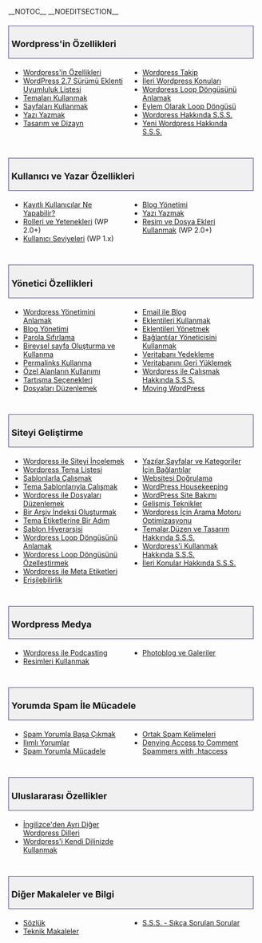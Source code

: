 __NOTOC__ __NOEDITSECTION__
<div style="width:95%; font-size: 110%; text-decoration:none; padding: 0px 5px; margin: 20px 0px 5px; background-color: #f0f0f0; border: 1px solid darkslateblue">
=== Wordpress'in Özellikleri ===
</div>
<div style="width: 45%; margin:0px 6px; float:left">
* [[Wordpress'in Özellikleri]]
* [[WordPress 2.7 Sürümü Eklenti Uyumluluk Listesi]]
* [[Temaları Kullanmak]]
* [[Sayfaları Kullanmak]]
* [[Yazı Yazmak]]
* [[Tasarım ve Dizayn]]
</div>
<div style="width: 45%; margin:0px 6px; float:left; display: inline">
* [[Wordpress Takip]] 
* [[İleri Wordpress Konuları]]
* [[Wordpress Loop Döngüsünü Anlamak]]
* [[Eylem Olarak Loop Döngüsü]]
* [[Wordpress Hakkında S.S.S.]]
* [[Yeni Wordpress Hakkında S.S.S.]]
</div>
<div style="clear:both; height:10px">
</div>

<div style="width:95%; font-size: 110%; text-decoration:none; padding: 0px 5px; margin: 20px 0px 5px; background-color: #f0f0f0; border: 1px solid darkslateblue">
=== Kullanıcı ve Yazar Özellikleri ===
</div>
<div style="width: 45%; margin:0px 6px; float:left">
* [[Kayıtlı Kullanıcılar Ne Yapabilir?]]
* [[Rolleri ve Yetenekleri]] (WP 2.0+)
* [[Kullanıcı Seviyeleri]] (WP 1.x)
</div>
<div style="width: 45%; margin:0px 6px; float:left; display: inline">
* [[Blog Yönetimi]]
* [[Yazı Yazmak]]
* [[Resim ve Dosya Ekleri Kullanmak]] (WP 2.0+) 
</div>
<div style="clear:both; height:10px">
</div>

<div style="width:95%; font-size: 110%; text-decoration:none; padding: 0px 5px; margin: 20px 0px 5px; background-color: #f0f0f0; border: 1px solid darkslateblue">
=== Yönetici Özellikleri ===
</div>
<div style="width: 45%; margin:0px 6px; float:left">
* [[Wordpress Yönetimini Anlamak]]
* [[Blog Yönetimi]]
* [[Parola Sıfırlama]]
* [[Bireysel sayfa Oluşturma ve Kullanma]]
* [[Permalinks Kullanma]]
* [[Özel Alanların Kullanımı]]
* [[Tartışma Seçenekleri]]
* [[Dosyaları Düzenlemek]]
</div>
<div style="width: 45%; margin:0px 6px; float:left; display: inline">

* [[Email ile Blog]] 
* [[Eklentileri Kullanmak]]
* [[Eklentileri Yönetmek]]
* [[Bağlantılar Yöneticisini Kullanmak]]
* [[Veritabanı Yedekleme]]
* [[Veritabanını Geri Yüklemek]]
* [[Wordpress ile Çalışmak Hakkında S.S.S.]]
* [[Moving WordPress]] 
</div>
<div style="clear:both; height:10px">
</div>

<div style="width:95%; font-size: 110%; text-decoration:none; padding: 0px 5px; margin: 20px 0px 5px; background-color: #f0f0f0; border: 1px solid darkslateblue">
=== Siteyi Geliştirme ===
</div>
<div style="width: 45%; margin:0px 6px; float:left">
* [[Wordpress ile Siteyi İncelemek]] 
* [[Wordpress Tema Listesi]]
* [[Şablonlarla Çalışmak]]
* [[Tema Şablonlarıyla Çalışmak]]
* [[Wordpress ile Dosyaları Düzenlemek]]
* [[Bir Arşiv İndeksi Oluşturmak]]
* [[Tema Etiketlerine Bir Adım]]
* [[Şablon Hiyerarşisi]]
* [[Wordpress Loop Döngüsünü Anlamak]]
* [[Wordpress Loop Döngüsünü Özelleştirmek]]
* [[Wordpress ile Meta Etiketleri]]
* [[Erişilebilirlik]] 
</div>
<div style="width: 45%; margin:0px 6px; float:left; display: inline">
* [[Yazılar,Sayfalar ve Kategoriler İçin Bağlantılar]]
* [[Websitesi Doğrulama]]
* [[WordPress Housekeeping]]
* [[WordPress Site Bakımı]]
* [[Gelişmiş Teknikler]]
* [[Wordpress İçin Arama Motoru Optimizasyonu]] 
* [[Temalar,Düzen ve Tasarım Hakkında S.S.S.]] 
* [[Wordpress'i Kullanmak Hakkında S.S.S.]]
* [[İleri Konular Hakkında S.S.S.]]
</div>
<div style="clear:both; height:10px">
</div>

<div style="width:95%; font-size: 110%; text-decoration:none; padding: 0px 5px; margin: 20px 0px 5px; background-color: #f0f0f0; border: 1px solid darkslateblue">
=== Wordpress Medya ===
</div>
<div style="width: 45%; margin:0px 6px; float:left">
* [[Wordpress ile Podcasting]]
* [[Resimleri Kullanmak]]
</div>
<div style="width: 45%; margin:0px 6px; float:left; display: inline">
* [[Photoblog ve Galeriler]]
</div>
<div style="clear:both; height:10px">
</div>

<div style="width:95%; font-size: 110%; text-decoration:none; padding: 0px 5px; margin: 20px 0px 5px; background-color: #f0f0f0; border: 1px solid darkslateblue">
=== Yorumda Spam İle Mücadele ===
</div>
<div style="width: 45%; margin:0px 6px; float:left">
* [[Spam Yorumla Başa Çıkmak]]
* [[Ilımlı Yorumlar]]
* [[Spam Yorumla Mücadele]]
</div>
<div style="width: 45%; margin:0px 6px; float:left; display: inline">
* [[Ortak Spam Kelimeleri]]
* [[Combating_Comment_Spam/Denying_Access|Denying Access to Comment Spammers with .htaccess]]
</div>
<div style="clear:both; height:10px">
</div>

<div style="width:95%; font-size: 110%; text-decoration:none; padding: 0px 5px; margin: 20px 0px 5px; background-color: #f0f0f0; border: 1px solid darkslateblue">

=== Uluslararası Özellikler ===
</div>
<div style="width: 45%; margin:0px 6px; float:left">
* [[İngilizce'den Ayrı Diğer Wordpress Dilleri]]
* [[Wordpress'i Kendi Dilinizde Kullanmak]]

</div>
<div style="clear:both; height:10px">
</div>

<div style="width:95%; font-size: 110%; text-decoration:none; padding: 0px 5px; margin: 20px 0px 5px; background-color: #f0f0f0; border: 1px solid darkslateblue">
=== Diğer Makaleler ve Bilgi ===
</div>
<div style="width: 45%; margin:0px 6px; float:left">
* [[Sözlük]]
* [[Teknik Makaleler]]
</div>
<div style="width: 45%; margin:0px 6px; float:left; display: inline">
* [[S.S.S. - Sıkça Sorulan Sorular]]
</div>

<div style="clear:both; height:10px">
</div>